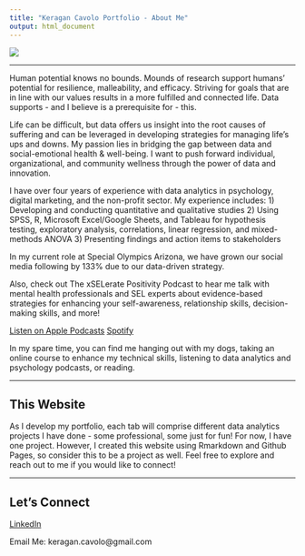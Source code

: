 ```yaml
---
title: "Keragan Cavolo Portfolio - About Me"
output: html_document
---
```


<style type="text/css">
.title {
  display: none;
}

#getting-started img {
  margin-right: 10px;
}

</style>

![](images/banner2.png)

------------------

Human potential knows no bounds. Mounds of research support humans’ potential for resilience, malleability, and efficacy. Striving for goals that are in line with our values results in a more fulfilled and connected life. Data supports - and I believe is a prerequisite for - this.

Life can be difficult, but data offers us insight into the root causes of suffering and can be leveraged in developing strategies for managing life’s ups and downs. My passion lies in bridging the gap between data and social-emotional health & well-being. I want to push forward individual, organizational, and community wellness through the power of data and innovation.

I have over four years of experience with data analytics in psychology, digital marketing, and the non-profit sector. My experience includes: 
1) Developing and conducting quantitative and qualitative studies 
2) Using SPSS, R, Microsoft Excel/Google Sheets, and Tableau for hypothesis testing, exploratory analysis, correlations, linear regression, and mixed-methods ANOVA 
3) Presenting findings and action items to stakeholders

In my current role at Special Olympics Arizona, we have grown our social media following by 133% due to our data-driven strategy.

Also, check out The xSELerate Positivity Podcast to hear me talk with mental health professionals and SEL experts about evidence-based strategies for enhancing your self-awareness, relationship skills, decision-making skills, and more! 

[Listen on Apple Podcasts](https://podcasts.apple.com/us/podcast/the-xselerate-positivity-podcast/id1565882491)
[Spotify](https://open.spotify.com/show/0wkN9GcwDGESai4XbVcYmE?si=lll-FwrORWq7J3kBkJ52IA&dl_branch=1)

In my spare time, you can find me hanging out with my dogs, taking an online course to enhance my technical skills, listening to data analytics and psychology podcasts, or reading.

------------------

## This Website

As I develop my portfolio, each tab will comprise different data analytics projects I have done - some professional, some just for fun! For now, I have one project. However, I created this website using Rmarkdown and Github Pages, so consider this to be a project as well. Feel free to explore and reach out to me if you would like to connect!

------------------

## Let's Connect

[LinkedIn](https://www.linkedin.com/in/keragancavolo/)

Email Me: keragan.cavolo@gmail.com
